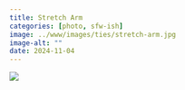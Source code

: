 ```yaml
---
title: Stretch Arm
categories: [photo, sfw-ish]
image: ../www/images/ties/stretch-arm.jpg
image-alt: ""
date: 2024-11-04
---
```


![](../www/images/ties/stretch-arm.jpg)

